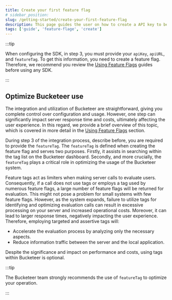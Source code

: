 ```yaml
---
title: Create your first feature flag
# sidebar_position:
slug: /getting-started/create-your-first-feature-flag
description: This page guides the user on how to create a API key to be used with a feature flag.
tags: ['guide', 'feature-flage', 'create']
---
```


:::tip

When configuring the SDK, in step 3, you must provide your `apiKey`, `apiURL`, and `featureTag`. To get this information, you need to create a feature flag. Therefore, we recommend you review the [Using Feature Flags](../using-feature-flags/) guides before using any SDK.

:::

## Optimize Bucketeer use

The integration and utilization of Bucketeer are straightforward, giving you complete control over configuration and usage. However, one step can significantly impact server response time and costs, ultimately affecting the user experience. In this regard, we provide a brief overview of this topic, which is covered in more detail in the [Using Feature Flags](../using-feature-flags/) section.

During step 3 of the integration process, describe before, you are required to provide the `featureTag`. The `featureTag` is defined when creating the feature flag and serves two purposes. Firstly, it assists in searching within the tag list on the Bucketeer dashboard. Secondly, and more crucially, the `featureTag` plays a critical role in optimizing the usage of the Bucketeer system.

Feature tags act as limiters when making server calls to evaluate users. Consequently, if a call does not use tags or employs a tag used by numerous feature flags, a large number of feature flags will be returned for evaluation. This might not pose a problem for small systems with few feature flags. However, as the system expands, failure to utilize tags for identifying and optimizing evaluation calls can result in excessive processing on your server and increased operational costs. Moreover, it can lead to larger response times, negatively impacting the user experience. Therefore, employing targeted and assertive tags will:

- Accelerate the evaluation process by analyzing only the necessary aspects.
- Reduce information traffic between the server and the local application.

Despite the significance and impact on performance and costs, using tags within Bucketeer is optional.

:::tip

The Bucketeer team strongly recommends the use of `featureTag` to optimize your operation.

:::
